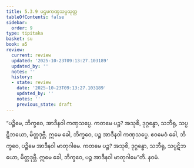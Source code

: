 ```yaml
---
title: 5.3.9 ပဌမကဏှသပ္ပသုတ္တ
tableOfContents: false
sidebar:
  order: 9
type: tipitaka
basket: su
book: a5
review:
  current: review
  updated: '2025-10-23T09:13:27.103189'
  updated_by: ''
  notes: ''
  history:
  - state: review
    date: '2025-10-23T09:13:27.103189'
    updated_by: ''
    notes: ''
    previous_state: draft
---
```



<ReviewStatus review={frontmatter.review} showDetails={true} />

<HypothesisAnnotation frontmatter={frontmatter} />

<DynamicBreadcrumb />

<Division number="229" book="a5" e="ch" v="16" p="227">

<Paragraph number="1280" book="a5">
“ပဉ္စိမေ, ဘိက္ခဝေ, အာဒီနဝါ ကဏှသပ္ပေ. ကတမေ ပဉ္စ? အသုစိ, ဒုဂ္ဂန္ဓော, သဘီရု, သပ္ပဋိဘယော, မိတ္တဒုဗ္ဘီ. ဣမေ ခေါ, ဘိက္ခဝေ, ပဉ္စ အာဒီနဝါ ကဏှသပ္ပေ.
</Paragraph>

<Paragraph number="1281" book="a5">
ဧဝမေဝံ ခေါ, ဘိက္ခဝေ, ပဉ္စိမေ အာဒီနဝါ မာတုဂါမေ. ကတမေ ပဉ္စ? အသုစိ, ဒုဂ္ဂန္ဓော, သဘီရု, သပ္ပဋိဘယော, မိတ္တဒုဗ္ဘီ. ဣမေ ခေါ, ဘိက္ခဝေ, ပဉ္စ အာဒီနဝါ မာတုဂါမေ”တိ.

</Paragraph>
</Division>

<Paragraph number="1282" type="center" book="a5">
နဝမံ.
</Paragraph>